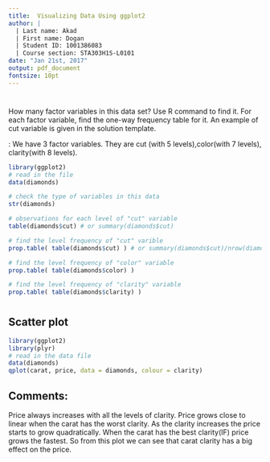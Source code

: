 ```yaml
---
title:  Visualizing Data Using ggplot2
author: |
  | Last name: Akad
  | First name: Dogan
  | Student ID: 1001386083
  | Course section: STA303H1S-L0101
date: "Jan 21st, 2017"
output: pdf_document
fontsize: 10pt
---
```


# \textcolor{blue}{ Q1 - Factor variables analysis}

\textbf{Question: (1 point)} How many factor variables in this data set? Use R command \textit{str(diamonds)} to find it. For each factor variable, find the one-way frequency table for it. An example of cut variable is given in the solution template.

\textbf{Answer}: We have 3 factor variables. They are cut (with 5 levels),color(with 7 levels), clarity(with 8 levels).

```r
library(ggplot2)
# read in the file
data(diamonds)

# check the type of variables in this data
str(diamonds)

# observations for each level of "cut" variable
table(diamonds$cut) # or summary(diamonds$cut)

# find the level frequency of "cut" varible
prop.table( table(diamonds$cut) ) # or summary(diamonds$cut)/nrow(diamonds)

# find the level frequency of "color" variable 
prop.table( table(diamonds$color) )

# find the level frequency of "clarity" variable
prop.table( table(diamonds$clarity) )

```
  
\newpage 

# \textcolor{blue}{ Q2 -Produce plot and give comment}

## Scatter plot 

```r
library(ggplot2)
library(plyr)
# read in the data file
data(diamonds)
qplot(carat, price, data = diamonds, colour = clarity)

```

## Comments: 
Price always increases with all the levels of clarity. Price grows close to linear when the carat has the worst clarity. As the clarity increases the price starts to grow quadratically. When the carat has the best clarity(IF) price grows the fastest. So from this plot we can see that carat clarity has a big effect on the price.


